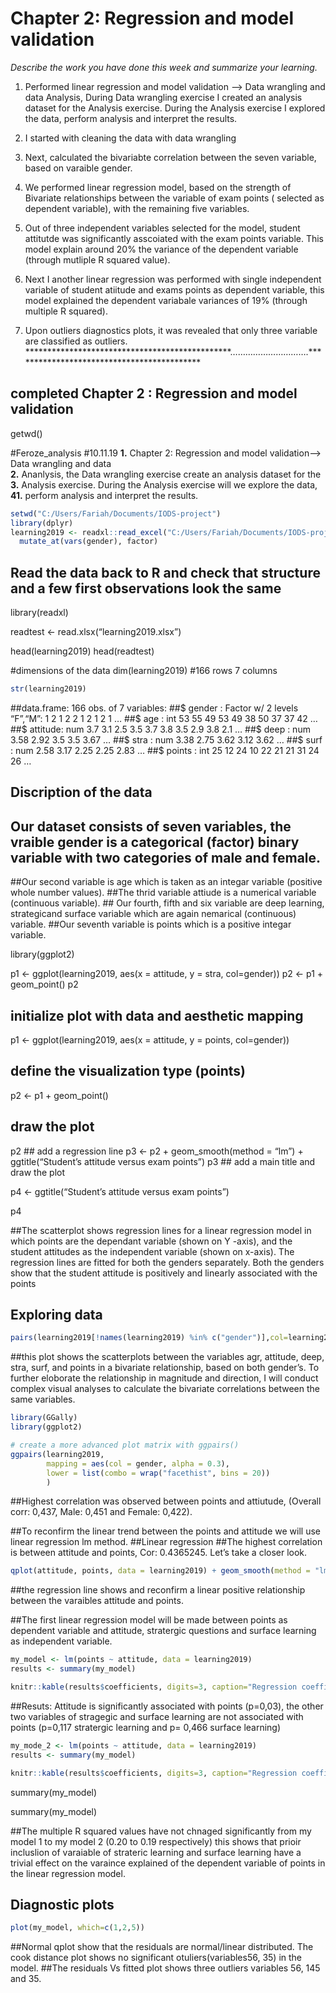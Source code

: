 
# Chapter 2: Regression and model validation {.tabset}



*Describe the work you have done this week and summarize your learning.*


1. Performed linear regression and model validation --> Data wrangling and data Analysis, During Data wrangling exercise I created an analysis dataset for the Analysis exercise. During the Analysis exercise I explored the data, perform analysis and interpret the results.

2. I started with cleaning the data with data wrangling
3. Next, calculated the bivariabte correlation between the seven variable, based on varaible gender. 
4. We performed linear regression model, based on the strength of Bivariate relationships between the variable of exam points ( selected as dependent variable), with the remaining five variables. 
5. Out of three independent variables selected for the model, student attitutde was significantly asscoiated with the exam points variable. This model explain around 20% the variance of the dependent variable (through mutliple R squared value). 
6. Next I another linear regression was performed with single independent variable of student atiitude and exams points as dependent variable, this model explained the dependent variabale variances of 19% (through multiple R squared).
7. Upon outliers diagnostics plots, it was revealed that only three variable are classified as outliers.
***********************************************...............................*******************************************

## completed Chapter 2 : Regression and model validation

getwd()


#Feroze_analysis
#10.11.19
**1.**  Chapter 2: Regression and model validation--> Data wrangling and data   
**2.** Ananlysis, the Data wrangling exercise create an analysis dataset for the  
**3.** Analysis exercise. During the Analysis exercise will we explore the data, 
**41.** perform analysis and interpret the results.

```r
setwd("C:/Users/Fariah/Documents/IODS-project")
library(dplyr)
learning2019 <- readxl::read_excel("C:/Users/Fariah/Documents/IODS-project/learning2019.xlsx") %>%
  mutate_at(vars(gender), factor)
```

## Read the data back to R and check that structure and a few first observations look the same
library(readxl)

readtest <- read.xlsx("learning2019.xlsx")


head(learning2019)
head(readtest)


#dimensions of the data
dim(learning2019)
#166 rows  7 columns

```r
str(learning2019)
```

##data.frame:	166 obs. of  7 variables:
##$ gender  : Factor w/ 2 levels "F","M": 1 2 1 2 2 1 2 1 2 1 ...
##$ age     : int  53 55 49 53 49 38 50 37 37 42 ...
##$ attitude: num  3.7 3.1 2.5 3.5 3.7 3.8 3.5 2.9 3.8 2.1 ...
##$ deep    : num  3.58 2.92 3.5 3.5 3.67 ...
##$ stra    : num  3.38 2.75 3.62 3.12 3.62 ...
##$ surf    : num  2.58 3.17 2.25 2.25 2.83 ...
##$ points  : int  25 12 24 10 22 21 21 31 24 26 ...


## Discription of the data
## Our dataset consists of seven variables, the vraible gender is a categorical (factor) binary variable with two categories of male and female.
##Our second variable is age which is taken as an integar variable (positive whole number values). 
##The thrid variable attiude is a numerical variable (continuous variable).
## Our fourth, fifth and six  variable are deep learning, strategicand surface variable which are again nemarical (continuous)  variable. 
##Our seventh variable is points which is a positive integar variable.


library(ggplot2)

p1 <- ggplot(learning2019, aes(x = attitude, y = stra, col=gender))
p2 <- p1 + geom_point()
p2


## initialize plot with data and aesthetic mapping
p1 <- ggplot(learning2019, aes(x = attitude, y = points, col=gender))

## define the visualization type (points)
p2 <- p1 + geom_point()

## draw the plot
p2
## add a regression line
p3 <- p2 + geom_smooth(method = "lm") + ggtitle("Student's attitude versus exam points")
p3
## add a main title and draw the plot

p4 <- ggtitle("Student's attitude versus exam points")

p4


##The scatterplot shows regression lines for a linear regression model in which points are the dependant variable (shown on Y -axis), and the student attitudes as the independent variable (shown on x-axis). The regression lines are fitted for both the genders separately. Both the genders show that the student attitude is positively and linearly associated with the points


## Exploring data
```r
pairs(learning2019[!names(learning2019) %in% c("gender")],col=learning2019$gender)
```

##this plot shows the scatterplots between the variables agr, attitude, deep, stra, surf, and points in a bivariate relationship, based on both gender's. To further eloborate the relationship in magnitude and direction, I will conduct complex visual analyses to calculate the bivariate correlations between the same variables. 

```r
library(GGally)
library(ggplot2)

# create a more advanced plot matrix with ggpairs()
ggpairs(learning2019, 
        mapping = aes(col = gender, alpha = 0.3), 
        lower = list(combo = wrap("facethist", bins = 20))
        )
```
##Highest correlation was observed between points and attiutude, (Overall corr: 0,437, Male: 0,451 and Female: 0,422).

##To reconfirm the linear trend between the points and attitude we will use linear regression lm method.
##Linear regression
##The highest correlation is between attitude and points, Cor: 0.4365245. Let’s take a closer look.
```r
qplot(attitude, points, data = learning2019) + geom_smooth(method = "lm")
```
##the regression line shows and reconfirm a linear positive relationship between the varaibles attitude and points.


##The first linear regression model will be made between points as dependent variable and attitude, stratergic questions and surface learning  as independent variable.
```r
my_model <- lm(points ~ attitude, data = learning2019)
results <- summary(my_model)

knitr::kable(results$coefficients, digits=3, caption="Regression coefficients")
```
##Resuts: Attitude is significantly associated with points (p=0,03), the other two variables of stragegic and surface learning are not associated with points (p=0,117 stratergic learning and p= 0,466 surface learning)

```r
my_mode_2 <- lm(points ~ attitude, data = learning2019)
results <- summary(my_model)

knitr::kable(results$coefficients, digits=3, caption="Regression coefficients")
```
summary(my_model)

summary(my_model)



##The multiple R squared values have not chnaged significantly from my model 1 to my model 2 (0.20 to 0.19 respectively) this shows that prioir incluslion of varaiable of strateric learning   and surface learning have a trivial effect on the varaince explained of the dependent variable of points in the linear regression model.

## Diagnostic plots
```r
plot(my_model, which=c(1,2,5))
```

##Normal qplot show that the residuals are normal/linear distributed. The cook distance plot shows no significant otuliers(variables56, 35) in the model.
##The residuals Vs fitted plot shows three outliers variables 56, 145 and 35.

